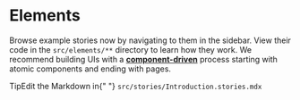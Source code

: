 
<Meta title="Guides/Elements" />

# Elements

Browse example stories now by navigating to them in the sidebar.
View their code in the `src/elements/**` directory to learn how they work.
We recommend building UIs with a [**component-driven**](https://componentdriven.org) process starting with atomic components and ending with pages.

<div className="tip-wrapper">
  <span className="tip">Tip</span>Edit the Markdown in{" "}
  <code>src/stories/Introduction.stories.mdx</code>
</div>
